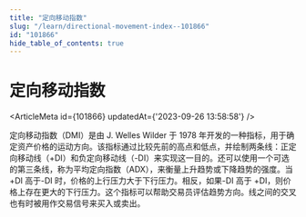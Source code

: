 ```yaml
---
title: "定向移动指数"
slug: "/learn/directional-movement-index--101866"
id: "101866"
hide_table_of_contents: true
---
```



# 定向移动指数

<ArticleMeta id={101866} updatedAt={'2023-09-26 13:58:58'} />
<div className='border-solid border-b border-t-0 my-4 border-[var(--ifm-color-gray-300)]' />

定向移动指数（DMI）是由 J. Welles Wilder 于 1978 年开发的一种指标，用于确定资产价格的运动方向。该指标通过比较先前的高点和低点，并绘制两条线：正定向移动线（+DI）和负定向移动线（-DI）来实现这一目的。还可以使用一个可选的第三条线，称为平均定向指数（ADX），来衡量上升趋势或下降趋势的强度。当 +DI 高于-DI 时，价格的上行压力大于下行压力。相反，如果-DI 高于 +DI，则价格上存在更大的下行压力。这个指标可以帮助交易员评估趋势方向。线之间的交叉也有时被用作交易信号来买入或卖出。
